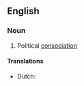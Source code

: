 ==English==

===Noun===
{{wikipedia}}
{{en-noun|-}}

# Political [[consociation]]


====Translations====
*Dutch: {{t|nl|zuilenstelsel}}